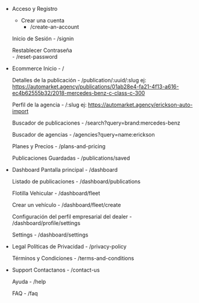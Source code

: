 - Acceso y Registro
    - Crear una cuenta
      - /create-an-account

    Inicio de Sesión
      - /signin

    Restablecer Contraseña  
      - /reset-password

- Ecommerce
    Inicio
      - /
    
    Detalles de la publicación
      - /publication/:uuid/:slug ej: https://automarket.agency/publications/01ab28e4-fa21-4f13-a616-ec4b62555b32/2018-mercedes-benz-c-class-c-300

    Perfil de la agencia
      - /:slug ej: https://automarket.agency/erickson-auto-import

    Buscador de publicaciones
      - /search?query=brand:mercedes-benz

    Buscador de agencias
      - /agencies?query=name:erickson

    Planes y Precios
      - /plans-and-pricing
      
    Publicaciones Guardadas
      - /publications/saved

- Dashboard
    Pantalla principal
      - /dashboard

    Listado de publicaciones
      - /dashboard/publications

    Flotilla Vehicular
      - /dashboard/fleet

    Crear un vehículo
      - /dashboard/fleet/create

    Configuración del perfil empresarial del dealer
      - /dashboard/profile/settings
      
    Settings
      - /dashboard/settings

- Legal
    Políticas de Privacidad
      - /privacy-policy

    Términos y Condiciones
      - /terms-and-conditions

- Support
    Contactanos
      - /contact-us

    Ayuda
      - /help

    FAQ
      - /faq